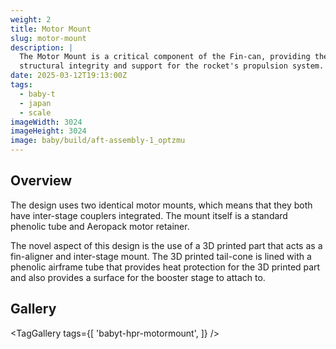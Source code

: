 ```yaml
---
weight: 2
title: Motor Mount
slug: motor-mount
description: |
  The Motor Mount is a critical component of the Fin-can, providing the
  structural integrity and support for the rocket's propulsion system.
date: 2025-03-12T19:13:00Z
tags:
  - baby-t
  - japan
  - scale
imageWidth: 3024
imageHeight: 3024
image: baby/build/aft-assembly-1_optzmu
---
```

## Overview

The design uses two identical motor mounts, which means that they both have
inter-stage couplers integrated. The mount itself is a standard phenolic tube
and Aeropack motor retainer.

The novel aspect of this design is the use of a 3D printed part that acts as a
fin-aligner and inter-stage mount. The 3D printed tail-cone is lined with a
phenolic airframe tube that provides heat protection for the 3D printed part
and also provides a surface for the booster stage to attach to.

## Gallery

<TagGallery
  tags={[
    'babyt-hpr-motormount',
  ]}
/>
